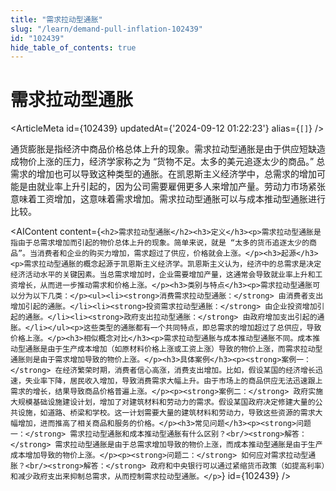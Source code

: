 ```yaml
---
title: "需求拉动型通胀"
slug: "/learn/demand-pull-inflation-102439"
id: "102439"
hide_table_of_contents: true
---
```



# 需求拉动型通胀

<ArticleMeta id={102439} updatedAt={'2024-09-12 01:22:23'} alias={`[]`} />
<div className='border-solid border-b border-t-0 my-4 border-[var(--ifm-color-gray-300)]' />

通货膨胀是指经济中商品价格总体上升的现象。需求拉动型通胀是由于供应短缺造成物价上涨的压力，经济学家称之为 “货物不足。太多的美元追逐太少的商品。” 总需求的增加也可以导致这种类型的通胀。在凯恩斯主义经济学中，总需求的增加可能是由就业率上升引起的，因为公司需要雇佣更多人来增加产量。劳动力市场紧张意味着工资增加，这意味着需求增加。需求拉动型通胀可以与成本推动型通胀进行比较。

<AIContent content={`<h2>需求拉动型通胀</h2><h3>定义</h3><p>需求拉动型通胀是指由于总需求增加而引起的物价总体上升的现象。简单来说，就是 “太多的货币追逐太少的商品”。当消费者和企业的购买力增加，需求超过了供应，价格就会上涨。</p><h3>起源</h3><p>需求拉动型通胀的概念起源于凯恩斯主义经济学。凯恩斯主义认为，经济中的总需求是决定经济活动水平的关键因素。当总需求增加时，企业需要增加产量，这通常会导致就业率上升和工资增长，从而进一步推动需求和价格上涨。</p><h3>类别与特点</h3><p>需求拉动型通胀可以分为以下几类：</p><ul><li><strong>消费需求拉动型通胀：</strong> 由消费者支出增加引起的通胀。</li><li><strong>投资需求拉动型通胀：</strong> 由企业投资增加引起的通胀。</li><li><strong>政府支出拉动型通胀：</strong> 由政府增加支出引起的通胀。</li></ul><p>这些类型的通胀都有一个共同特点，即总需求的增加超过了总供应，导致价格上涨。</p><h3>相似概念对比</h3><p>需求拉动型通胀与成本推动型通胀不同。成本推动型通胀是由于生产成本增加（如原材料价格上涨或工资上涨）导致的物价上涨，而需求拉动型通胀则是由于需求增加导致的物价上涨。</p><h3>具体案例</h3><p><strong>案例一：</strong> 在经济繁荣时期，消费者信心高涨，消费支出增加。比如，假设某国的经济增长迅速，失业率下降，居民收入增加，导致消费需求大幅上升。由于市场上的商品供应无法迅速跟上需求的增长，结果导致商品价格普遍上涨。</p><p><strong>案例二：</strong> 政府实施大规模基础设施建设计划，增加了对建筑材料和劳动力的需求。假设某国政府决定修建大量的公共设施，如道路、桥梁和学校。这一计划需要大量的建筑材料和劳动力，导致这些资源的需求大幅增加，进而推高了相关商品和服务的价格。</p><h3>常见问题</h3><p><strong>问题一：</strong> 需求拉动型通胀和成本推动型通胀有什么区别？<br/><strong>解答：</strong> 需求拉动型通胀是由于总需求增加导致的物价上涨，而成本推动型通胀是由于生产成本增加导致的物价上涨。</p><p><strong>问题二：</strong> 如何应对需求拉动型通胀？<br/><strong>解答：</strong> 政府和中央银行可以通过紧缩货币政策（如提高利率）和减少政府支出来抑制总需求，从而控制需求拉动型通胀。</p>`} id={102439} />
